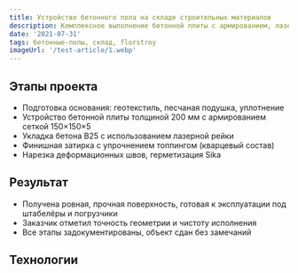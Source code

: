 ```yaml
---
title: Устройство бетонного пола на складе строительных материалов
description: Комплексное выполнение бетонной плиты с армированием, лазерной нивелировкой и финишной затиркой на объекте 1200 м²
date: '2021-07-31'
tags: бетонные-полы, склад, florstroy
imageUrl: '/test-article/1.webp'
---
```


<Quote
  content="Работы выполнены в срок, с соблюдением всех требований по ровности, прочности и эксплуатационной нагрузке."
  author="FlorStroy"
  cite="https://florstroy.ru/"
/>

## Этапы проекта

- Подготовка основания: геотекстиль, песчаная подушка, уплотнение
- Устройство бетонной плиты толщиной 200 мм с армированием сеткой 150×150×5
- Укладка бетона B25 с использованием лазерной рейки
- Финишная затирка с упрочнением топпингом (кварцевый состав)
- Нарезка деформационных швов, герметизация Sika

<ArticleImage src="/test-article/2.webp" alt="Процесс укладки бетона" />

## Результат

- Получена ровная, прочная поверхность, готовая к эксплуатации под штабелёры и погрузчики
- Заказчик отметил точность геометрии и чистоту исполнения
- Все этапы задокументированы, объект сдан без замечаний

<Quote
  content="Бетонный пол выдерживает нагрузку до 5 тонн на ось, идеально подходит для складской логистики."
  author="Технический директор проекта"
  cite="https://florstroy.ru/"
/>

## Технологии

<Code
  code="Бетон B25 W6 F200  
Армирование: сетка 150×150×5  
Топпинг: кварцевый, 5 кг/м²  
Герметик: Sika ProSeal  
Оборудование: лазерная рейка, шовный резчик, затирочные машины"
  language="text"
/>
